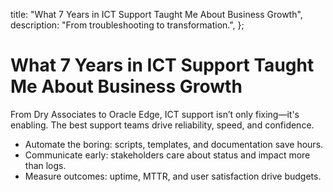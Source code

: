   title: "What 7 Years in ICT Support Taught Me About Business Growth",
  description: "From troubleshooting to transformation.",
};

# What 7 Years in ICT Support Taught Me About Business Growth

From Dry Associates to Oracle Edge, ICT support isn’t only fixing—it's enabling. The best support teams drive reliability, speed, and confidence.

- Automate the boring: scripts, templates, and documentation save hours.
- Communicate early: stakeholders care about status and impact more than logs.
- Measure outcomes: uptime, MTTR, and user satisfaction drive budgets.

